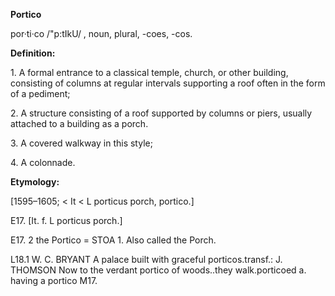 {{rfc}}
'''Portico''' 

por·ti·co /"p<revc>:tIk<schwa>U/ , noun, plural, -coes, -cos.

'''Definition:'''

1. A formal entrance to a classical temple, church, or other building, consisting of columns at regular intervals supporting a roof often in the form of a pediment; 

2. A structure consisting of a roof supported by columns or piers, usually attached to a building as a porch.

3. A covered walkway in this style; 

4. A colonnade. 

'''Etymology:'''

[1595–1605; < It < L porticus porch, portico.]

E17. [It. f. L porticus porch.]

E17. 2 the Portico = STOA 1. Also called the Porch. 

L18.1 W. C. BRYANT A palace built with graceful porticos.transf.: J. THOMSON Now to the verdant portico of woods..they walk.porticoed a. having a portico M17.